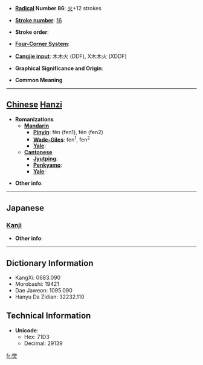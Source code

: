 * '''[[Wiktionary:Chinese radical index| Radical]] Number 86''': [[Wiktionary:Chinese radical index 火|火]]+12 strokes

* '''[[Wiktionary:Chinese total strokes index|Stroke number]]''': [[Wiktionary:Chinese total strokes index 16|16]]

* '''Stroke order''': 

* '''[[Wiktionary:Chinese four corner index|Four-Corner System]]''': 

* '''[[Wiktionary:Chinese Cangjie index|Cangjie input]]''': 木木火 (DDF), X木木火 (XDDF)

* '''Graphical Significance and Origin''': 

* '''Common Meaning'''

----

== [[Chinese]] [[Hanzi]] ==

* '''Romanizations'''
** '''[[Mandarin]]'''
*** '''[[Pinyin]]''': fēn (fen1), fén (fen2)
*** '''[[Wade-Giles]]''': fen<sup>1</sup>, fen<sup>2</sup>
*** '''[[Yale]]''': 
** '''[[Cantonese]]'''
*** '''[[Jyutping]]''':
*** '''[[Penkyamp]]''': 
*** '''[[Yale]]''': 

* '''Other info''': 

----

==Japanese==
===[[Kanji]]===
{{kanji|on readings=[[ふん]] (fun), [[ぶん]] (bun), [[はん]] (han), [[ぼん]] (bon)|kun readings=[[やく]] (yaku), [[やきがり]] (yakigari)}}

* '''Other info''':  

----

== Dictionary Information ==

* KangXi: 0683.090
* Morobashi: 19421
* Dae Jaweon: 1095.090
* Hanyu Da Zidian: 32232.110

== Technical Information ==

* '''Unicode''':
** Hex: 71D3
** Decimal: 29139

[[fr:燓]]